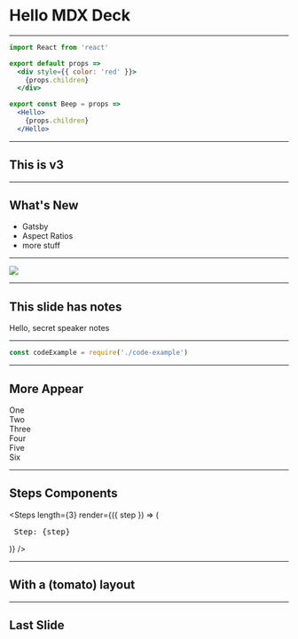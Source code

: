 
# Hello MDX Deck

---

```jsx
import React from 'react'

export default props =>
  <div style={{ color: 'red' }}>
    {props.children}
  </div>

export const Beep = props =>
  <Hello>
    {props.children}
  </Hello>
```

---

## This is v3

---

## What's New

<ul>
  <Appear>
    <li>Gatsby</li>
    <li>Aspect Ratios</li>
    <li>more stuff</li>
  </Appear>
</ul>

---

<Image
  src='https://source.unsplash.com/random/1024x768'
  size='contain'
/>

---

## This slide has notes

<Notes>
  Hello, secret speaker notes
</Notes>

---

```js
const codeExample = require('./code-example')
```

---

## More Appear

<Appear>
  <div>One</div>
  <div>Two</div>
  <div>Three</div>
  <div>Four</div>
  <div>Five</div>
  <div>Six</div>
</Appear>

---

## Steps Components

<Steps
  length={3}
  render={({ step }) => (
    <pre>
      Step: {step}
    </pre>
  )}
/>

---

<div style={{
  width: '100vw',
  height: '100vh',
  display: 'flex',
  flexDirection: 'column',
  alignItems: 'center',
  justifyContent: 'center',
  backgroundColor: 'tomato'
}}>

## With a (tomato) layout

</div>

---

## Last Slide


